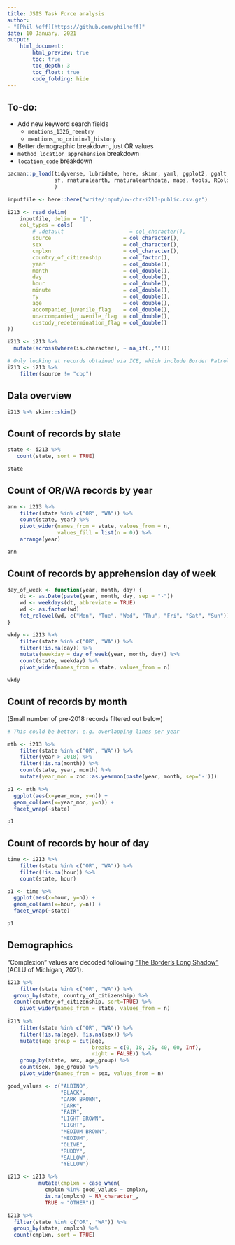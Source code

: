 ```yaml
---
title: JSIS Task Force analysis
author:
- "[Phil Neff](https://github.com/philneff)"
date: 10 January, 2021
output:
    html_document:
        html_preview: true
        toc: true
        toc_depth: 3
        toc_float: true
        code_folding: hide
---
```


## To-do:

- Add new keyword search fields
  - `mentions_1326_reentry`
  - `mentions_no_criminal_history`
- Better demographic breakdown, just OR values
- `method_location_apprehension` breakdown
- `location_code` breakdown


```r

pacman::p_load(tidyverse, lubridate, here, skimr, yaml, ggplot2, ggalt, gplots,
               sf, rnaturalearth, rnaturalearthdata, maps, tools, RColorBrewer
               )

inputfile <- here::here("write/input/uw-chr-i213-public.csv.gz")

i213 <- read_delim(
    inputfile, delim = "|", 
    col_types = cols(
        # .default                     = col_character(),
        source                       = col_character(),
        sex                          = col_character(),
        cmplxn                       = col_character(),
        country_of_citizenship       = col_factor(),
        year                         = col_double(),
        month                        = col_double(),
        day                          = col_double(),
        hour                         = col_double(),
        minute                       = col_double(),
        fy                           = col_double(),
        age                          = col_double(),
        accompanied_juvenile_flag    = col_double(),
        unaccompanied_juvenile_flag  = col_double(),
        custody_redetermination_flag = col_double()
))

i213 <- i213 %>%
  mutate(across(where(is.character), ~ na_if(.,"")))

# Only looking at records obtained via ICE, which include Border Patrol/CBP apprehensions
i213 <- i213 %>%
    filter(source != "cbp")

```



## Data overview

```r

i213 %>% skimr::skim()

```

## Count of records by state

```r

state <- i213 %>%
   count(state, sort = TRUE)

state

```

## Count of OR/WA records by year

```r


ann <- i213 %>%
    filter(state %in% c("OR", "WA")) %>% 
    count(state, year) %>%
    pivot_wider(names_from = state, values_from = n,
                values_fill = list(n = 0)) %>%
    arrange(year)

ann

```

## Count of records by apprehension day of week

```r

day_of_week <- function(year, month, day) {
    dt <- as.Date(paste(year, month, day, sep = "-"))
    wd <- weekdays(dt, abbreviate = TRUE)
    wd <- as.factor(wd)
    fct_relevel(wd, c("Mon", "Tue", "Wed", "Thu", "Fri", "Sat", "Sun"))
}

wkdy <- i213 %>%
    filter(state %in% c("OR", "WA")) %>% 
    filter(!is.na(day)) %>%
    mutate(weekday = day_of_week(year, month, day)) %>%
    count(state, weekday) %>%
    pivot_wider(names_from = state, values_from = n)

wkdy

```

## Count of records by month

(Small number of pre-2018 records filtered out below)

```r

# This could be better: e.g. overlapping lines per year

mth <- i213 %>%
    filter(state %in% c("OR", "WA")) %>% 
    filter(year > 2018) %>% 
    filter(!is.na(month)) %>%
    count(state, year, month) %>% 
    mutate(year_mon = zoo::as.yearmon(paste(year, month, sep='-')))

p1 <- mth %>% 
  ggplot(aes(x=year_mon, y=n)) +
  geom_col(aes(x=year_mon, y=n)) +
  facet_wrap(~state)

p1

```

## Count of records by hour of day

```r

time <- i213 %>%
    filter(state %in% c("OR", "WA")) %>% 
    filter(!is.na(hour)) %>%
    count(state, hour)

p1 <- time %>% 
  ggplot(aes(x=hour, y=n)) +
  geom_col(aes(x=hour, y=n)) +
  facet_wrap(~state)

p1

```

## Demographics

"Complexion" values are decoded following ["The Border's Long Shadow"](https://www.aclumich.org/en/publications/borders-long-shadow) (ACLU of Michigan, 2021).

```r

i213 %>% 
    filter(state %in% c("OR", "WA")) %>% 
  group_by(state, country_of_citizenship) %>% 
  count(country_of_citizenship, sort=TRUE) %>% 
    pivot_wider(names_from = state, values_from = n)
  
i213 %>%
    filter(state %in% c("OR", "WA")) %>% 
    filter(!is.na(age), !is.na(sex)) %>%
    mutate(age_group = cut(age,
                           breaks = c(0, 18, 25, 40, 60, Inf),
                           right = FALSE)) %>%
    group_by(state, sex, age_group) %>% 
    count(sex, age_group) %>%
    pivot_wider(names_from = sex, values_from = n)

good_values <- c("ALBINO",
                 "BLACK",
                 "DARK BROWN",
                 "DARK",
                 "FAIR",
                 "LIGHT BROWN",
                 "LIGHT",
                 "MEDIUM BROWN",
                 "MEDIUM",
                 "OLIVE",
                 "RUDDY",
                 "SALLOW",
                 "YELLOW")

i213 <- i213 %>%
          mutate(cmplxn = case_when(
            cmplxn %in% good_values ~ cmplxn,
            is.na(cmplxn) ~ NA_character_,
            TRUE ~ "OTHER"))

i213 %>% 
  filter(state %in% c("OR", "WA")) %>% 
  group_by(state, cmplxn) %>% 
  count(cmplxn, sort = TRUE)

```
